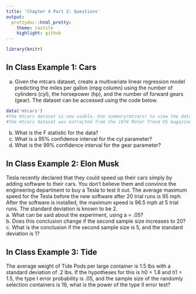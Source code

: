 ```yaml
---
title: 'Chapter 4 Part 2: Questions'
output:
  prettydoc::html_pretty:
    theme: tactile
    highlight: github
---
```



```r
library(knitr)
```

## In Class Example 1: Cars
  
a. Given the mtcars dataset, create a multivariate linear regression model predicting the miles per gallon (mpg column) using the number of cylinders (cyl), the horsepower (hp), and the number of forward gears (gear). The dataset can be accessed using the code below.
```r
data('mtcars')
#the mtcars dataset is now usable. Use summary(mtcars) to view the data
#the mtcars dataset was extracted from the 1974 Motor Trend US magazine, and comprises fuel consumption and 10 aspects of automobile design and performance for 32 automobiles (1973–74 models)
```

b. What is the F statistic for the data?
c. What is a 95% confidence interval for the cyl parameter?
d. What is the 99% confidence interval for the gear parameter?
  
  
## In Class Example 2: Elon Musk
  
Tesla recently declared that they could speed up their cars simply by adding software to their cars. You don't believe them and convince the engineering department to buy a Tesla to test it out. The average maximum speed for the Tesla before the new software after 20 trial runs is 95 mph. After the software is installed, the maximum speed is 96.5 mph at 5 trial runs. The standard deviation is known to be 2.  
a. What can be said about the experiment, using a = .05?  
b. Does this conclusion change if the second sample size increases to 20?  
c. What is the conclusion if the second sample size is 5, and the standard deviation is 1?
  
## In Class Example 3: Tide
  
The average weight of Tide Pods per large container is 1.5 lbs with a standard deviation of .2 lbs. If the hypotheses for this is h0 = 1.8 and h1 = 1.5, the type I error probability is .05, and the sample size of the randomly selection containers is 19, what is the power of the type II error test?

